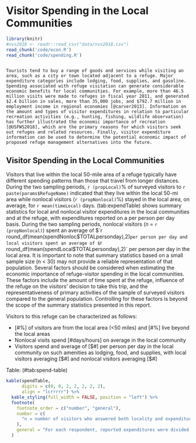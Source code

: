 # Visitor Spending in the Local Communities{-#spending}

```r
library(knitr)
#nvs2018 <- readr::read_csv("data/nvs2018.csv")
read_chunk('code/econ.R')
read_chunk('code/spending.R')
```

```r
```

```block2
Tourists tend to buy a range of goods and services while visiting an area, such as a city or town located adjacent to a refuge. Major expenditure categories include lodging, food, supplies, and gasoline. Spending associated with refuge visitation can generate considerable economic benefits for local communities. For example, more than 46.5 million visits were made to refuges in fiscal year 2011, and generated $2.4 billion in sales, more than 35,000 jobs, and $792.7 million in employment income in regional economies [@carver2013]. Information on the amount and types of visitor expenditures in relation to particular recreation activities (e.g., hunting, fishing, wildlife observation) has further illustrated the economic importance of recreation [@USFWS2018], which are the primary reasons for which visitors seek out refuges and related resources. Finally, visitor expenditure information can be used to determine the potential economic impact of proposed refuge management alternatives into the future.
```

## Visitor Spending in the Local Communities{-}
Visitors that live within the local 50-mile area of a refuge typically have different spending patterns than those that travel from longer distances. During the two sampling periods, `r (propLocal)`% of surveyed visitors to `r paste(params$RefugeName)` indicated that they live within the local 50-mi area while nonlocal visitors (`r (propNonlocal)`%) stayed in the local area, on average, for `r mean(timeLocal)` days. (tab:expendTable) shows summary statistics for local and nonlocal visitor expenditures in the local communities and at the refuge, with expenditures reported on a per person per day basis. During the two sampling periods, nonlocal visitors (_n_ = `r (propNonlocal)`) spent an average of $`r round_df(mean(spendNonloc$TOTALpersonday),2)` per person per day and local visitors spent an average of $`r round_df(mean(spendLocal$TOTALpersonday),2)` per person per day in the local area. It is important to note that summary statistics based on a small sample size (n < 30) may not provide a reliable representation of that population. Several factors should be considered when estimating the economic importance of refuge-visitor spending in the local communities. These factors include the amount of time spent at the refuge, influence of the refuge on the visitors’ decision to take this trip, and the representativeness of primary activities of the sample of surveyed visitors compared to the general population. Controlling for these factors is beyond the scope of the summary statistics presented in this report.

Visitors to this refuge can be characterized as follows: 

- [#%] of visitors are from the local area (<50 miles) and [#%]  live beyond the local areas
- Nonlocal visits spend [#days/hours] on average in the local community
- Visitors spend and average of [$#] per person per day in the local community on such amenities as lodging, food, and supplies, with local visitors averaging [$#] and nonlocal visitors averaging [$#]


Table: (\#tab:spend-table)
```r
kable(spendTable,
      digits = c(0, 0, 2, 2, 2, 2, 2),
      align = "lcrrrrr") %>%
  kable_styling(full_width = FALSE, position = "left") %>%
  footnote(
    footnote_order = c("number", "general"),
    number = c(
      "n = number of visitors who answered both locality and expenditure questions."
    ),
    general = "For each respondent, reported expenditures were divided by the number of persons in their group that shared expenses in order to determine the spending per person per trip. This number was then divided by the number of days spent in the local area to determine the spending per person per day for each respondent. For respondents who reported spending less than one full day in the local community, trip length was set equal to one day. These visitor spending estimates are appropriate for the sampling periods selected by refuge staff (see [Table] for sampling period dates and (fig:primactFig) for the primary visitor activities in which people participated), and may not be representative of the total population of visitors to this refuge."
  )
```


